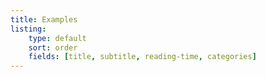 ```yaml
---
title: Examples
listing:
    type: default
    sort: order
    fields: [title, subtitle, reading-time, categories]
---
```

